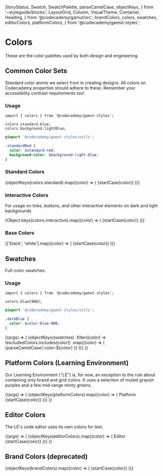   StoryStatus,
  Swatch,
  SwatchPalette,
  parseCamelCase,
  objectKeys,
} from '~styleguide/blocks';
  LayoutGrid,
  Column,
  VisualTheme,
  Container,
  Heading,
} from '@codecademy/gamut/src';
  brandColors,
  colors,
  swatches,
  editorColors,
  platformColors,
} from '@codecademy/gamut-styles';

<Meta title="Foundations/Colors" component="Colors" />

# Colors

<StoryStatus status="stable" />

These are the color palettes used by both design and engineering.

## Common Color Sets

Standard color atoms we select from in creating designs. All colors on
Codecademy properties should adhere to these. Remember your accessibility
contrast requirements too!

### Usage

```tsx
import { colors } from '@codecademy/gamut-styles';

colors.standard.blue;
colors.background.lightBlue;
```

```scss
@import '@codecademy/gamut-styles/utils';

.standardRed {
  color: $standard-red;
  background-color: $background-light-blue;
}
```

### Standard Colors

<Story name="Standard">
  <LayoutGrid rowGap="md" columnGap="md">
    {objectKeys(colors.standard).map((color) => (
      <Column key={color} size={{ xs: 6, sm: 3 }}>
        <Container flex={false}>
          <Heading as="h2" fontSize="xs">
            {startCase(color)}
          </Heading>
          <Swatch
            name={`$color-standard-${parseCamelCase(color)}`}
            hex={colors.standard[color]}
          />
        </Container>
      </Column>
    ))}
  </LayoutGrid>
</Story>

<br />

### Interactive Colors

For usage on links, buttons, and other interactive elements on dark and light backgrounds

<Story name="Interactive Colors">
  <LayoutGrid rowGap="md" columnGap="md">
    {Object.keys(colors.interactive).map((color) => (
      <Column key={color} size={{ xs: 6, sm: 3 }}>
        <Container flex={false}>
          <Heading as="h2" fontSize="xs">
            {startCase(color)}
          </Heading>
          <Swatch
            name={`$color-interactive-${parseCamelCase(color)}`}
            hex={colors.interactive[color]}
          />
        </Container>
      </Column>
    ))}
  </LayoutGrid>
</Story>

<br />

### Base Colors

<Story name="Base">
  <LayoutGrid rowGap="md" columnGap="md">
    {['black', 'white'].map((color) => (
      <Column key={color} size={{ xs: 6, sm: 3 }}>
        <Container flex={false}>
          <Heading as="h2" fontSize="xs">
            {startCase(color)}
          </Heading>
          <Swatch
            name={`$color-${parseCamelCase(color)}`}
            hex={colors[color]}
          />
        </Container>
      </Column>
    ))}
  </LayoutGrid>
</Story>

<br />

## Swatches

Full-color swatches.

### Usage

```tsx
import { colors } from '@codecademy/gamut-styles';

colors.blue[900];
```

```scss
@import '@codecademy/gamut-styles/utils';

.darkBlue {
  color: $color-blue-900;
}
```

<Story name="Rest">
  {(args) => (
    <LayoutGrid rowGap="md" columnGap="md">
      {objectKeys(swatches)
        .filter((color) => !excludedColors.includes(color))
        .map((color) => (
          <Column key={color} size={{ xs: 6, sm: 3 }}>
            <Container flex={false}>
              <Heading as="h2" fontSize="xs">
                {parseCamelCase(`color-${color}`)}
              </Heading>
              <SwatchPalette
                variablePrefix={`color-${color}`}
                data={swatches[color]}
              />
            </Container>
          </Column>
        ))}
    </LayoutGrid>
  )}
</Story>

## Platform Colors (Learning Environment)

Our Learning Environment ("LE") is, for now, an exception to the rule
about containing only brand and grid colors. It uses a selection of muted
grayish purples and a few mid-range minty greens.

<Story name="Platform ">
  {(args) => (
    <LayoutGrid rowGap="md" columnGap="md">
      {objectKeys(platformColors).map((color) => (
        <Column key={color} size={{ xs: 6, sm: 3 }}>
          <Container flex={false}>
            <Heading as="h2" fontSize="xs">
              Platform {startCase(color)}
            </Heading>
            <SwatchPalette
              variablePrefix={`platform-${color}`}
              data={platformColors[color]}
            />
          </Container>
        </Column>
      ))}
    </LayoutGrid>
  )}
</Story>

<br />

## Editor Colors

The LE's code editor uses its own colors for text.

<Story name="Editor">
  {(args) => (
    <LayoutGrid rowGap="md" columnGap="md">
      {objectKeys(editorColors).map((color) => (
        <Column key={color} size={{ xs: 6, sm: 3 }}>
          <Container flex={false}>
            <Heading as="h2" fontSize="xs">
              Editor {startCase(color)}
            </Heading>
            <Swatch
              name={`color-editor-${parseCamelCase(color)}`}
              hex={editorColors[color]}
            />
          </Container>
        </Column>
      ))}
    </LayoutGrid>
  )}
</Story>

<br />

## Brand Colors (deprecated)

<Story name="Brand">
  <LayoutGrid rowGap="md" columnGap="md">
    {objectKeys(brandColors).map((color) => (
      <Column key={color} size={{ xs: 6, sm: 3 }}>
        <Container flex={false}>
          <Heading as="h2" fontSize="xs">
            {startCase(color)}
          </Heading>
          <Swatch
            name={`$brand-${parseCamelCase(color)}`}
            hex={brandColors[color]}
          />
        </Container>
      </Column>
    ))}
  </LayoutGrid>
</Story>
